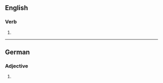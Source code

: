 {{also|désolâtes}}

==English==

===Verb===
{{head|en|verb form}}

# {{en-third-person singular of|desolate}}

----

==German==

===Adjective===
{{head|de|adjective form}}

# {{de-adj form of|desolat}}